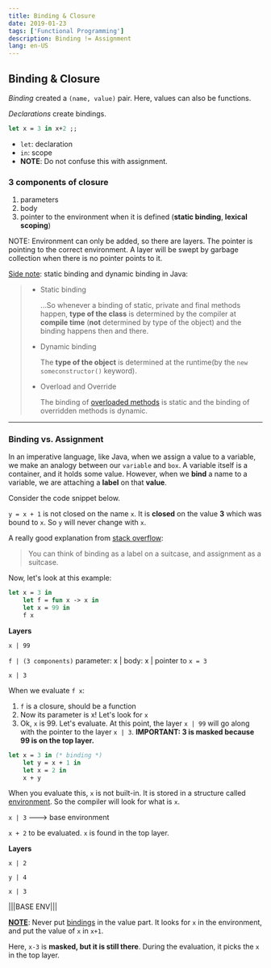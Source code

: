 ```yaml
---
title: Binding & Closure
date: 2019-01-23
tags: ['Functional Programming']
description: Binding != Assignment
lang: en-US
---
```


## Binding & Closure

_Binding_ created a `(name, value)` pair. Here, values can also be functions.

_Declarations_ create bindings.

```ocaml
let x = 3 in x+2 ;;
```

- `let`: declaration
- `in`: scope
- **NOTE**: Do not confuse this with assignment.

### 3 components of closure

1. parameters
2. body
3. pointer to the environment when it is defined (**static binding**, **lexical scoping**)

NOTE: Environment can only be added, so there are layers. The pointer is pointing to the correct environment. A layer will be swept by garbage collection when there is no pointer points to it.

[Side note](https://beginnersbook.com/2013/04/java-static-dynamic-binding/): static binding and dynamic binding in Java:

> - Static binding
>
>   ...So whenever a binding of static, private and final methods happen, **type of the class** is determined by the compiler at **compile time** (**not** determined by type of the object) and the binding happens then and there.
>
> - Dynamic binding
>
>   The **type of the object** is determined at the runtime(by the `new someconstructor()` keyword).
>
> - Overload and Override
>
>   The binding of [overloaded methods](https://beginnersbook.com/2013/05/method-overloading/) is static and the binding of overridden methods is dynamic.

---

### Binding vs. Assignment

In an imperative language, like Java, when we assign a value to a variable, we make an analogy between our `variable` and `box`. A variable itself is a container, and it holds some value. However, when we **bind** a name to a variable, we are attaching a **label** on that **value**.

Consider the code snippet below.

`y = x + 1` is not closed on the name `x`. It is **closed** on the value **3** which was bound to `x`. So `y` will never change with `x`.

A really good explanation from [stack overflow](https://stackoverflow.com/questions/48100145/binding-vs-assignment):

> You can think of binding as a label on a suitcase, and assignment as a suitcase.

Now, let's look at this example:

```ocaml
let x = 3 in
	let f = fun x -> x in
 	let x = 99 in
 	f x
```

**Layers**

`x | 99`

`f | (3 components)` parameter: x | body: x | pointer to `x = 3`

`x | 3`

When we evaluate `f x`:

1.  `f` is a closure, should be a function
2.  Now its parameter is x! Let's look for `x`
3.  Ok, `x` is 99. Let's evaluate. At this point, the layer `x | 99` will go along with the pointer to the layer `x | 3`. **IMPORTANT: 3 is masked because 99 is on the top layer.**

```ocaml
let x = 3 in (* binding *)
	let y = x + 1 in
	let x = 2 in
	x + y
```

When you evaluate this, `x` is not built-in. It is stored in a structure called <u>environment</u>. So the compiler will look for what is `x`.

`x | 3` ---> base environment

`x + 2` to be evaluated. `x` is found in the top layer.

**Layers**

`x | 2`

`y | 4`

`x | 3`

|||BASE ENV|||

**<u>NOTE</u>**: Never put <u>bindings</u> in the value part. It looks for `x` in the environment, and put the value of `x` in `x+1`.

Here, `x-3` is **masked, but it is still there**. During the evaluation, it picks the `x` in the top layer.

